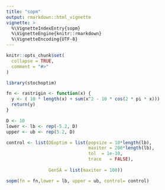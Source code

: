 ```yaml
---
title: "sopm"
output: rmarkdown::html_vignette
vignette: >
  %\VignetteIndexEntry{sopm}
  %\VignetteEngine{knitr::rmarkdown}
  %\VignetteEncoding{UTF-8}
---
```


```r
knitr::opts_chunk$set(
  collapse = TRUE,
  comment = "#>"
)
```

```r
library(stochoptim)
```

```r
fn <- rastrigin <- function(x) {
  y <- ( 10 * length(x) + sum(x^2 - 10 * cos(2 * pi * x)))
  return(y)
}

D <- 10
lower <- lb <- rep(-5.2, D)
upper <- ub <- rep(5.2, D)
```

```r
control <- list(DEoptim = list(popsize = 10*length(lb),
                               maxiter = 200*length(lb),
                               tol  = 1e-10,
                               trace   = FALSE), 
                
                GenSA = list(maxiter = 100))

sopm(fn = fn,lower = lb, upper = ub, control= control)
```

